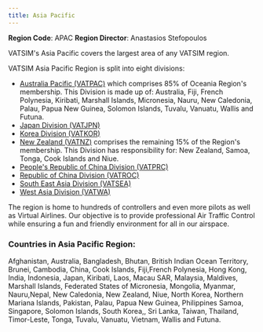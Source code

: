 ```yaml
---
title: Asia Pacific
---
```


**Region Code**: APAC
**Region Director**: Anastasios Stefopoulos

VATSIM's Asia Pacific covers the largest area of any VATSIM region.

VATSIM Asia Pacific Region is split into eight divisions:

* [Australia Pacific (VATPAC)](https://vatpac.org/) which comprises 85% of Oceania Region's membership. This Division is made up of: Australia, Fiji, French Polynesia, Kiribati, Marshall Islands, Micronesia, Nauru, New Caledonia, Palau, Papua New Guinea, Solomon Islands,  Tuvalu, Vanuatu, Wallis and Futuna.
* [Japan Division (VATJPN)](https://www.vatjpn.org/)
* [Korea Division (VATKOR)](https://www.vatkor.net/xe/)
* [New Zealand (VATNZ)](https://www.vatnz.net/) comprises the remaining 15% of the Region's membership. This Division has responsibility for: New Zealand, Samoa, Tonga, Cook Islands and Niue.
* [People's Republic of China Division (VATPRC)](https://www.vatprc.net/en/home)
* [Republic of China Division (VATROC)](https://www.vatroc.net/)
* [South East Asia Division (VATSEA)](https://www.vat-sea.com/)
* [West Asia Division (VATWA)](https://vatwa.net/)

The region is home to hundreds of controllers and even more pilots as well as Virtual Airlines. Our objective is to provide professional Air Traffic Control while ensuring a fun and friendly environment for all in our airspace.

### Countries in Asia Pacific Region:
Afghanistan, Australia, Bangladesh, Bhutan, British Indian Ocean Territory, Brunei, Cambodia, China, Cook Islands, Fiji,French Polynesia, Hong Kong, India, Indonesia, Japan, Kiribati, Laos, Macau SAR, Malaysia, Maldives, Marshall Islands, Federated States of Micronesia, Mongolia, Myanmar, Nauru,Nepal, New Caledonia, New Zealand, Niue, North Korea, Northern Mariana Islands, Pakistan, Palau, Papua New Guinea, Philippines Samoa, Singapore, Solomon Islands, South Korea,, Sri Lanka, Taiwan, Thailand, Timor-Leste, Tonga, Tuvalu, Vanuatu, Vietnam, Wallis and Futuna.
